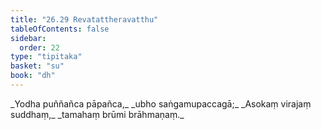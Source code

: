 ```yaml
---
title: "26.29 Revatattheravatthu"
tableOfContents: false
sidebar:
  order: 22
type: "tipitaka"
basket: "su"
book: "dh"
---
```



<DynamicBreadcrumb />

<Division number="412" book="dh" bookNo="18" page="72">

<Paragraph number="440" type="verses" book="dh">
_Yodha puññañca pāpañca,_  
_ubho saṅgamupaccagā;_  
_Asokaṃ virajaṃ suddhaṃ,_  
_tamahaṃ brūmi brāhmaṇaṃ._
</Paragraph>
</Division>